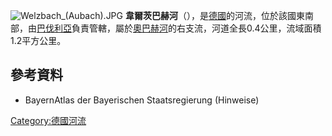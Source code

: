 {{Onesource|time=2020-09-04T10:46:56+00:00}}
{{Coord|50|6|43.88|N|9|21|56.27|E|display=title}}
[[Image:Welzbach_(Aubach).JPG|right]]
'''韋爾茨巴赫河'''（{{lang-de|Welzbach}}），是[[德國|德國]]的河流，位於該國東南部，由[[巴伐利亞|巴伐利亞]]負責管轄，屬於[[奧巴赫河_(洛爾河支流)|奧巴赫河]]的右支流，河道全長0.4公里，流域面積1.2平方公里。

==參考資料==
* BayernAtlas der Bayerischen Staatsregierung (Hinweise)

{{Germany-geo-stub}}{{Authority control}}
[[Category:德國河流|Category:德國河流]]